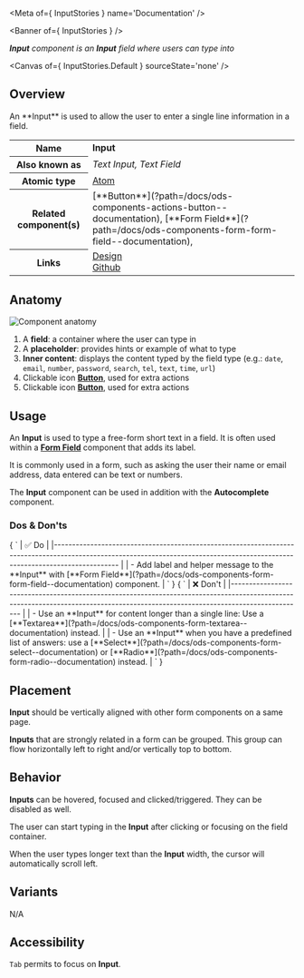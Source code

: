 
<Meta of={ InputStories } name='Documentation' />

<Banner of={ InputStories } />

_**Input** component is an **Input** field where users can type into_

<Canvas of={ InputStories.Default } sourceState='none' />

## Overview
<div>
  <div id='description'>
    An **Input** is used to allow the user to enter a single line information in a field.
  </div>

  <table>
    <tbody>
    <tr>
      <th scope="row">Name</th>
      <td><strong>Input</strong></td>
    </tr>
    <tr>
      <th scope="row">Also known as</th>
      <td><em>Text Input, Text Field</em></td>
    </tr>
    <tr>
      <th scope="row">Atomic type</th>
      <td>
        <a href='https://atomicdesign.bradfrost.com/chapter-2/#atoms'>Atom<OdsIcon
          name={ ODS_ICON_NAME.externalLink }
          style={ { fontSize: '.7rem', paddingLeft: '.3rem', paddingRight: '.2rem' } }></OdsIcon></a>
      </td>
    </tr>
    <tr>
      <th scope="row">Related component(s)</th>
      <td>
        [**Button**](?path=/docs/ods-components-actions-button--documentation), [**Form
        Field**](?path=/docs/ods-components-form-form-field--documentation),
      </td>
    </tr>
    <tr>
      <th scope="row">Links</th>
      <td>
        <a href='https://www.figma.com/proto/tIKzHa5KvHHyosgIgyBswB/Design-Tokens'>Design<OdsIcon
          name={ ODS_ICON_NAME.externalLink }
          style={ { fontSize: '.7rem', paddingLeft: '.3rem', paddingRight: '.2rem' } }></OdsIcon></a><br />
        <a href='https://github.com/ovh/design-system/tree/master/packages/components/src/input'>Github<OdsIcon
          name={ ODS_ICON_NAME.externalLink }
          style={ { fontSize: '.7rem', paddingLeft: '.3rem', paddingRight: '.2rem' } }></OdsIcon></a>
      </td>
    </tr>
    </tbody>
  </table>
</div>

## Anatomy

![Component anatomy](components/input/anatomy.png "Component anatomy")

1. A **field**: a container where the user can type in
2. A **placeholder**: provides hints or example of what to type
3. **Inner content**: displays the content typed by the field type (e.g.: `date`, `email`, `number`, `password`, `search`, `tel`, `text`, `time`, `url`)
4. Clickable icon [**Button**](?path=/docs/ods-components-actions-button--documentation), used for extra actions
5. Clickable icon [**Button**](?path=/docs/ods-components-actions-button--documentation), used for extra actions

## Usage

An **Input** is used to type a free-form short text in a field. It is often used within a [**Form Field**](?path=/docs/ods-components-form-form-field--documentation) component that adds its label.

It is commonly used in a form, such as asking the user their name or email address, data entered can be text or numbers.

The **Input** component can be used in addition with the **Autocomplete** component.

### Dos & Don'ts

<Markdown>
  { `
| ✅ Do                                                                                                                                                                           |
|------------------------------------------------------------------------------------------------------------------------------------------------------------------------------ |
| - Add label and helper message to the **Input** with [**Form Field**](?path=/docs/ods-components-form-form-field--documentation) component.                                    |
` }
</Markdown>
<Markdown>
  { `
| ❌ Don't                                                                                                                                                                                                                      |
|--------------------------------------------------------------------------------------------------------------------------------------------------------------------------------                                             |
| - Use an **Input** for content longer than a single line: Use a [**Textarea**](?path=/docs/ods-components-form-textarea--documentation) instead.                                                                       |
| - Use an **Input** when you have a predefined list of answers: use a [**Select**](?path=/docs/ods-components-form-select--documentation) or [**Radio**](?path=/docs/ods-components-form-radio--documentation) instead. |
` }
</Markdown>

## Placement

**Input** should be vertically aligned with other form components on a same page.

**Inputs** that are strongly related in a form can be grouped. This group can flow horizontally left to right and/or vertically top to bottom.

## Behavior

**Inputs** can be hovered, focused and clicked/triggered. They can be disabled as well.

The user can start typing in the **Input** after clicking or focusing on the field container.

When the user types longer text than the **Input** width, the cursor will automatically scroll left.

## Variants

N/A

## Accessibility

`Tab` permits to focus on **Input**.
